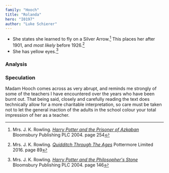 ```yaml
---
family: "Hooch"
title: "Rolanda"
hero: "I0197"
author: "Luke Schierer"
---
```


<Individual id={frontmatter.id} ></Individual>

* She states she learned to fly on a Silver Arrow.[^221108-1] This places her after 1901, and *most likely* before 1926.[^221108-2]
* She has yellow eyes.[^221108-3]

### Analysis


[^221108-3]: Mrs. J. K. Rowling.
  _[Harry Potter and the Philosopher's Stone](https://www.librarything.com/work/5403381/book/225886281)_
  Bloomsbury Publishing PLC 2004. page 146

[^221108-2]: Mrs. J. K. Rowling.
   _[Quidditch Through The Ages](https://www.librarything.com/work/3196299/book/229019631)_
   Pottermore Limited 2016. page 89

[^221108-1]: Mrs. J. K. Rowling.
    _[Harry Potter and the Prisoner of Azkaban](https://www.librarything.com/work/2742161/book/225886376)_
    Bloomsbury Publishing PLC 2004. page 254

### Speculation

Madam Hooch comes across as very abrupt, and reminds me strongly of some of the
teachers I have encountered over the years who have been burnt out.  That being
said, closely and carefully reading the text does technically allow for a more
charitable interpretation, so care must be taken not to let the general
inaction of the adults in the school colour your total impression of her as a
teacher. 
